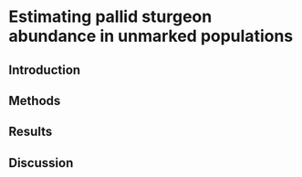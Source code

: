 

# Estimating pallid sturgeon abundance in unmarked populations

## Introduction

## Methods

## Results

## Discussion
